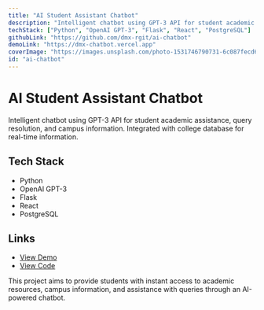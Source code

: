 ```yaml
---
title: "AI Student Assistant Chatbot"
description: "Intelligent chatbot using GPT-3 API for student academic assistance, query resolution, and campus information. Integrated with college database for real-time information."
techStack: ["Python", "OpenAI GPT-3", "Flask", "React", "PostgreSQL"]
githubLink: "https://github.com/dmx-rgit/ai-chatbot"
demoLink: "https://dmx-chatbot.vercel.app"
coverImage: "https://images.unsplash.com/photo-1531746790731-6c087fecd65a?w=800&h=300&fit=crop"
id: "ai-chatbot"
---
```


# AI Student Assistant Chatbot

Intelligent chatbot using GPT-3 API for student academic assistance, query resolution, and campus information. Integrated with college database for real-time information.

## Tech Stack
- Python
- OpenAI GPT-3
- Flask
- React
- PostgreSQL

## Links
- [View Demo](https://dmx-chatbot.vercel.app)
- [View Code](https://github.com/dmx-rgit/ai-chatbot)

This project aims to provide students with instant access to academic resources, campus information, and assistance with queries through an AI-powered chatbot.
